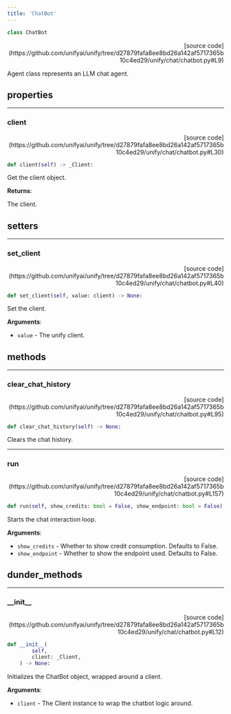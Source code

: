 ```yaml
---
title: 'ChatBot'
---
```


```python
class ChatBot
```

<p align="right">[source code](https://github.com/unifyai/unify/tree/d27879fafa8ee8bd26a142af5717365b10c4ed29/unify/chat/chatbot.py#L9)</p>

Agent class represents an LLM chat agent.

## properties

---

### client

<p align="right">[source code](https://github.com/unifyai/unify/tree/d27879fafa8ee8bd26a142af5717365b10c4ed29/unify/chat/chatbot.py#L30)</p>

```python
def client(self) -> _Client:
```

Get the client object.  

**Returns**:

The client.

## setters

---

### set\_client

<p align="right">[source code](https://github.com/unifyai/unify/tree/d27879fafa8ee8bd26a142af5717365b10c4ed29/unify/chat/chatbot.py#L40)</p>

```python
def set_client(self, value: client) -> None:
```

Set the client.  

**Arguments**:

- `value` - The unify client.

## methods

---

### clear\_chat\_history

<p align="right">[source code](https://github.com/unifyai/unify/tree/d27879fafa8ee8bd26a142af5717365b10c4ed29/unify/chat/chatbot.py#L95)</p>

```python
def clear_chat_history(self) -> None:
```

Clears the chat history.

---

### run

<p align="right">[source code](https://github.com/unifyai/unify/tree/d27879fafa8ee8bd26a142af5717365b10c4ed29/unify/chat/chatbot.py#L157)</p>

```python
def run(self, show_credits: bool = False, show_endpoint: bool = False) -> None:
```

Starts the chat interaction loop.

**Arguments**:

- `show_credits` - Whether to show credit consumption. Defaults to False.
- `show_endpoint` - Whether to show the endpoint used. Defaults to False.

## dunder_methods

---

### \_\_init\_\_

<p align="right">[source code](https://github.com/unifyai/unify/tree/d27879fafa8ee8bd26a142af5717365b10c4ed29/unify/chat/chatbot.py#L12)</p>

```python
def __init__(
        self,
        client: _Client,
    ) -> None:
```

Initializes the ChatBot object, wrapped around a client.

**Arguments**:

- `client` - The Client instance to wrap the chatbot logic around.